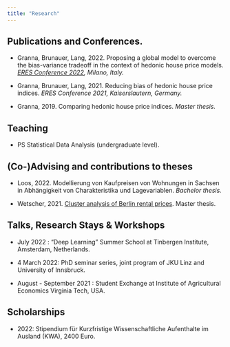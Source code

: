 ```yaml
---
title: "Research"
---
```


## Publications and Conferences.

-   Granna, Brunauer, Lang, 2022. Proposing a global model to overcome the bias-variance tradeoff in the context of hedonic house price models. [*ERES Conference 2022*](https://2022.eres.org/i)*, Milano, Italy.*

-   Granna, Brunauer, Lang, 2021. Reducing bias of hedonic house price indices. *ERES Conference 2021, Kaiserslautern, Germany.*

-   Granna, 2019. Comparing hedonic house price indices. *Master thesis.*

## Teaching

-   PS Statistical Data Analysis (undergraduate level).

## (Co-)Advising and contributions to theses

-   Loos, 2022. Modellierung von Kaufpreisen von Wohnungen in Sachsen in Abhängigkeit von Charakteristika und Lagevariablen. *Bachelor thesis.*

-   Wetscher, 2021. [Cluster analysis of Berlin rental prices](https://diglib.uibk.ac.at/ulbtirolhslimit/content/titleinfo/5848318). Master thesis.

## Talks, Research Stays & Workshops

-   July 2022 : "Deep Learning" Summer School at Tinbergen Institute, Amsterdam, Netherlands.

-   4 March 2022: PhD seminar series, joint program of JKU Linz and University of Innsbruck.

-   August - September 2021 : Student Exchange at Institute of Agricultural Economics Virginia Tech, USA.

## Scholarships

-   2022: Stipendium für Kurzfristige Wissenschaftliche Aufenthalte im Ausland (KWA), 2400 Euro.

